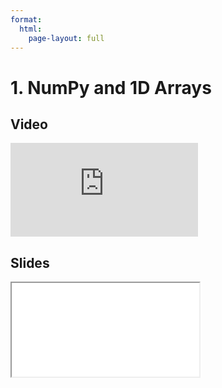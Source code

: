 ```yaml
---
format:
  html:
    page-layout: full
---
```


# 1. NumPy and 1D Arrays

::: {.panel-tabset .nav-pills}

## Video

<iframe
    class="video"
    src="https://www.youtube.com/embed/yz6Wwa2MkQA?start=5552&end=6133&rel=0" 
    title="Module 8 Video - NumPy and 1D Arrays"
    frameborder="0"
    allow="accelerometer; autoplay; clipboard-write; encrypted-media; gyroscope; picture-in-picture"
    allowfullscreen
></iframe>

## Slides

<iframe
    class="slide-deck"
    src="slides/module8_01.html"
></iframe>

:::
